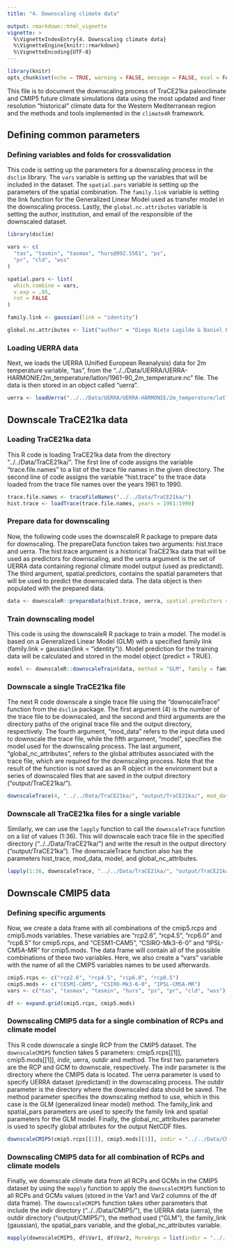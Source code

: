 ```yaml
---
title: "4. Downscaling climate data"

output: rmarkdown::html_vignette
vignette: >
  %\VignetteIndexEntry{4. Downscaling climate data} 
  %\VignetteEngine{knitr::rmarkdown}
  %\VignetteEncoding{UTF-8}
---
```


```r
library(knitr)
opts_chunk$set(echo = TRUE, warning = FALSE, message = FALSE, eval = FALSE)
```

This file is to document the downscaling process of TraCE21ka paleoclimate and CMIP5 future climate simulations data using the most updated and finer resolution "historical" climate data for the Western Mediterranean region and the methods and tools implemented in the `climate4R` framework.

## Defining common parameters 

### Defining variables and folds for crossvalidation

This code is setting up the parameters for a downscaling process in the `dsclim` library. The `vars` variable is setting up the variables that will be included in the dataset. The `spatial.pars` variable is setting up the parameters of the spatial combination. The `family.link` variable is setting the link function for the Generalized Linear Model used as transfer model in the downscaling process. Lastly, the `global.nc.attributes` variable is setting the author, institution, and email of the responsible of the downscaled dataset.

```r
library(dsclim)

vars <- c( 
  "tas", "tasmin", "tasmax", "hurs@992.5561", "ps",
  "pr", "cld", "wss"
)

spatial.pars <- list( 
  which.combine = vars,
  v.exp = .95,
  rot = FALSE
)

family.link <- gaussian(link = "identity")

global.nc.attributes <- list("author" = "Diego Nieto Lugilde & Daniel Romera Romera", "institution" = "Universidad de Cordoba", "email" = "bv2nilud@uco.es")
```

### Loading UERRA data

Next, we loads the UERRA (Unified European Reanalysis) data for 2m temperature variable, "tas", from the "../../Data/UERRA/UERRA-HARMONIE/2m_temperature/latlon/1961-90_2m_temperature.nc" file. The data is then stored in an object called "uerra".

```r
uerra <- loadUerra("../../Data/UERRA/UERRA-HARMONIE/2m_temperature/latlon/1961-90_2m_temperature.nc", "tas")
```

## Downscale TraCE21ka data

### Loading TraCE21ka data

This R code is loading TraCE21ka data from the directory "../../Data/TraCE21ka/". The first line of code assigns the variable "trace.file.names" to a list of the trace file names in the given directory. The second line of code assigns the variable "hist.trace" to the trace data loaded from the trace file names over the years 1961 to 1990.

```r
trace.file.names <- traceFileNames("../../Data/TraCE21ka/")
hist.trace <- loadTrace(trace.file.names, years = 1961:1990)
```

### Prepare data for downscaling 

Now, the following code uses the downscaleR R package to prepare data for downscaling. The prepareData function takes two arguments: hist.trace and uerra. The hist.trace argument is a historical TraCE21ka data that will be used as predictors for downscaling, and the uerra argument is the set of UERRA data containing regional climate model output (used as predictand). The third argument, spatial.predictors, contains the spatial parameters that will be used to predict the downscaled data. The data object is then populated with the prepared data.

```r
data <- downscaleR::prepareData(hist.trace, uerra, spatial.predictors = spatial.pars)
```

### Train downscaling model

This code is using the downscaleR R package to train a model. The model is based on a Generalized Linear Model (GLM) with a specified family link (family.link = gaussian(link = "identity")). Model prediction for the training data will be calculated and stored in the model object (predict = TRUE).

```r
model <- downscaleR::downscaleTrain(data, method = "GLM", family = family.link, predict = TRUE)
```

### Downscale a single TraCE21ka file

The next R code downscale a single trace file using the "downscaleTrace" function from the `dsclim` package. The first argument (4) is the number of the trace file to be downscaled, and the second and third arguments are the directory paths of the original trace file and the output directory, respectively. The fourth argument, "mod_data" refers to the input data used to downscale the trace file, while the fifth argument, "model", specifies the model used for the downscaling process. The last argument, "global_nc_attributes", refers to the global attributes associated with the trace file, which are required for the downscaling process. Note that the result of the function is not saved as an R object in the environment but a series of downscaled files that are saved in the output directory ("output/TraCE21ka/").

```r
downscaleTrace(4, "../../Data/TraCE21ka/", "output/TraCE21ka/", mod_data = data, model = model, global_nc_attributes = global.nc.attributes)
```

### Downscale all TraCE21ka files for a single variable

Similarly, we can use the `lapply` function to call the `downscaleTrace` function on a list of values (1:36). This will downscale each trace file in the specified directory ("../../Data/TraCE21ka/") and write the result in the output directory ("output/TraCE21ka"). The downscaleTrace function also has the parameters hist_trace, mod_data, model, and global_nc_attributes.

```r
lapply(1:36, downscaleTrace, "../../Data/TraCE21ka/", "output/TraCE21ka", hist_trace = hist.trace, mod_data = data, model = model, global_nc_attributes = global.nc.attributes)
```

## Downscale CMIP5 data

### Defining specific arguments 

Now, we create a data frame with all combinations of the cmip5.rcps and cmip5.mods variables. These variables are "rcp2.6", "rcp4.5", "rcp6.0" and "rcp8.5" for cmip5.rcps, and "CESM1-CAM5", "CSIRO-Mk3-6-0" and "IPSL-CM5A-MR" for cmip5.mods. The data frame will contain all of the possible combinations of these two variables. Here, we also create a "vars" variable with the name of all the CMIP5 variables names to be used afterwards.

```r
cmip5.rcps <- c("rcp2.6", "rcp4.5", "rcp6.0", "rcp8.5")
cmip5.mods <- c("CESM1-CAM5", "CSIRO-Mk3-6-0", "IPSL-CM5A-MR")
vars <- c("tas", "tasmax", "tasmin", "hurs", "ps", "pr", "cld", "wss")

df <- expand.grid(cmip5.rcps, cmip5.mods)
```

### Downscaling CMIP5 data for a single combination of RCPs and climate model

This R code downscale a single RCP from the CMIP5 dataset. The `downscaleCMIP5` function takes 5 parameters: cmip5.rcps[[1]], cmip5.mods[[1]], indir, uerra, outdir and method. The first two parameters are the RCP and GCM to downscale, respectively. The indir parameter is the directory where the CMIP5 data is located. The uerra parameter is used to specify UERRA dataset (predictand) in the downscaling process. The outdir parameter is the directory where the downscaled data should be saved. The method parameter specifies the downscaling method to use, which in this case is the GLM (generalized linear model) method. The family_link and spatial_pars parameters are used to specify the family link and spatial parameters for the GLM model. Finally, the global_nc_attributes parameter is used to specify global attributes for the output NetCDF files.

```r
downscaleCMIP5(cmip5.rcps[[1]], cmip5.mods[[1]], indir = "../../Data/CMIP5/", uerra, outdir = "output/CMIP5/", method = "GLM", family_link = "gaussian", spatial_pars = spatial.pars, global_nc_attributes = global.nc.attributes)
```

### Downscaling CMIP5 data for all combination of RCPs and climate models

Finally, we downscale climate data from all RCPs and GCMs in the CMIP5 dataset by using the `mapply` function to apply the `downscaleCMIP5` function to all RCPs and GCMs values (stored in the Var1 and Var2 columns of the df data frame). The `downscaleCMIP5` function takes other parameters that include the indir directory ("../../Data/CMIP5/"), the UERRA data (uerra), the outdir directory ("output/CMIP5/"), the method used ("GLM"), the family_link (gaussian), the spatial_pars variable, and the global_nc_attributes variable. 

```r
mapply(downscaleCMIP5, df$Var1, df$Var2, MoreArgs = list(indir = "../../Data/CMIP5/", uerra = uerra, outdir = "output/CMIP5/", method = "GLM", family_link = "gaussian", spatial_pars = spatial.pars, global_nc_attributes = global.nc.attributes))
```
